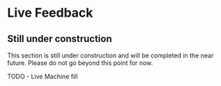 # Live Feedback {#sec-act3-livefeedback}

::: {.callout-caution}
## Still under construction

This section is still under construction and will be completed in the near future.
Please do not go beyond this point for now.
:::

TODO - Live Machine fill